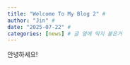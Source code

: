 ```yaml
---
title: "Welcome To My Blog 2" # 
author: "Jin" # 
date: "2025-07-22" # 
categories: [news] # 글 옆에 딱지 붙은거
---
```


안녕하세요!



<!-- 블로그 설정하면 기본으로 옆에 파일 리트스 생성되고,
welcome글 수정하기 위해서, 해당 파일 열어서 qmd 파일 수정하면
해당 글 수정 가능 -->

<!-- 위 내용 및 글 내용 수정 후
프리뷰 누르면 옆에 미리보기 뜨고,
open in browser 누르면 브라우저 환경에서 확인 가능 -->
